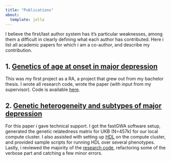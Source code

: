 ```yaml
---
title: "Publications"
about:
  template: jolla
---
```


I believe the first/last author system has it's particular weaknesses, among them a difficult in clearly defining what each author has contributed. Here i list all academic papers for which i am a co-author, and describe my contribution.

## 1. [Genetics of age at onset in major depression](https://www.nature.com/articles/s41398-022-01888-z)

This was my first project as a RA, a project that grew out from my bachelor thesis. I wrote all research code, wrote the paper (with input from my supervisor). Code is available [here](https://github.com/Ararder/Genetics-of-age-at-onset-in-MD).

## 2. [Genetic heterogeneity and subtypes of major depression](https://www.nature.com/articles/s41380-021-01413-6)

For this paper i gave technical support. I got the fastGWA software setup, generated the genetic relatedness matrix for UKB (N=457k) for our local compute cluster. I also assisted with setting up [HDL](https://github.com/zhenin/HDL#:~:text=be%20found%20here.-,What%20is%20HDL%3F,correlation%20estimate%20by%20about%2060%25.) on the compute cluster, and provided sample scripts for running HDL over several phenotypes. Lastly, i reviewed the majority of the [research code](https://github.com/Thuy-Dung-Nguyen/MD-subtypes), refactoring some of the verbose part and catching a few minor errors.

# 
